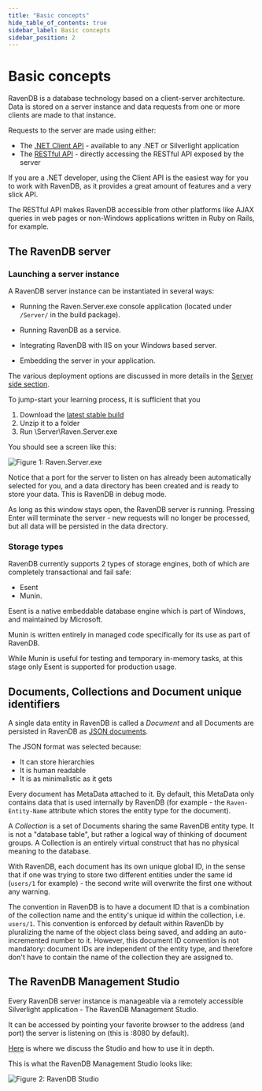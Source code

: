 ```yaml
---
title: "Basic concepts"
hide_table_of_contents: true
sidebar_label: Basic concepts
sidebar_position: 2
---
```



# Basic concepts

RavenDB is a database technology based on a client-server architecture. Data is stored on a server instance and data requests from one or more clients are made to that instance.

Requests to the server are made using either:

* The [.NET Client API](../client-api.mdx) - available to any .NET or Silverlight application
* The [RESTful API](../http-api.mdx) - directly accessing the RESTful API exposed by the server

If you are a .NET developer, using the Client API is the easiest way for you to work with RavenDB, as it provides a great amount of features and a very slick API.

The RESTful API makes RavenDB accessible from other platforms like AJAX queries in web pages or non-Windows applications written in Ruby on Rails, for example.

## The RavenDB server

### Launching a server instance

A RavenDB server instance can be instantiated in several ways:

* Running the Raven.Server.exe console application (located under `/Server/` in the build package).

* Running RavenDB as a service.

* Integrating RavenDB with IIS on your Windows based server.

* Embedding the server in your application.

The various deployment options are discussed in more details in the [Server side section](..\server.mdx).

To jump-start your learning process, it is sufficient that you 

1. Download the [latest stable build](https://ravendb.net/download)
2. Unzip it to a folder
3. Run \\Server\\Raven.Server.exe

You should see a screen like this:

![Figure 1: Raven.Server.exe](./assets/raven.server.png)

Notice that a port for the server to listen on has already been automatically selected for you, and a data directory has been created and is ready to store your data. This is RavenDB in debug mode.

As long as this window stays open, the RavenDB server is running. Pressing Enter will terminate the server - new requests will no longer be processed, but all data will be persisted in the data directory.

### Storage types

RavenDB currently supports 2 types of storage engines, both of which are completely transactional and fail safe:

* Esent
* Munin.

Esent is a native embeddable database engine which is part of Windows, and maintained by Microsoft.

Munin is written entirely in managed code specifically for its use as part of RavenDB. 

While Munin is useful for testing and temporary in-memory tasks, at this stage only Esent is supported for production usage.

## Documents, Collections and Document unique identifiers

A single data entity in RavenDB is called a _Document_ and all Documents are persisted in RavenDB as [JSON documents](http://json.org).

The JSON format was selected because:

* It can store hierarchies
* It is human readable
* It is as minimalistic as it gets

Every document has MetaData attached to it.  By default, this MetaData only contains data that is used internally by RavenDB (for example - the `Raven-Entity-Name` attribute which stores the entity type for the document).

A _Collection_ is a set of Documents sharing the same RavenDB entity type. It is not a "database table", but rather a logical way of thinking of document groups. A Collection is an entirely virtual construct that has no physical meaning to the database.

With RavenDB, each document has its own unique global ID, in the sense that if one was trying to store two different entities under the same id (`users/1` for example) - the second write will overwrite the first one without any warning.

The convention in RavenDB is to have a document ID that is a combination of the collection name and the entity's unique id within the collection, i.e. `users/1`. This convention is enforced by default within RavenDb by pluralizing the name of the object class being saved, and adding an auto-incremented number to it. However, this document ID convention is not mandatory: document IDs are independent of the entity type, and therefore don't have to contain the name of the collection they are assigned to.

## The RavenDB Management Studio

Every RavenDB server instance is manageable via a remotely accessible Silverlight application - The RavenDB Management Studio.

It can be accessed by pointing your favorite browser to the address (and port) the server is listening on (this is :8080 by default).

[Here](..\studio.mdx) is where we discuss the Studio and how to use it in depth.

This is what the RavenDB Management Studio looks like:

![Figure 2: RavenDB Studio](./assets/studio.png)

